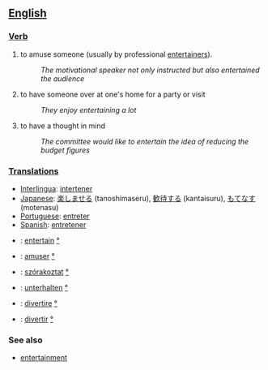 == [[English]] ==

=== [[Verb]] ===
# to amuse someone (usually by professional [[entertainer]]s).
#:''The motivational speaker not only instructed but also entertained the audience''
# to have someone over at one's home for a party or visit
#:''They enjoy entertaining a lot''
# to have a thought in mind
#:''The committee would like to entertain the idea  of reducing the budget figures''

=== [[Translations]] ===
*[[Interlingua]]: [[intertener]]
*[[Japanese]]: [[楽しませる]] (tanoshimaseru), [[歓待する]] (kantaisuru), [[もてなす]] (motenasu)
*[[Portuguese]]: [[entreter]]
*[[Spanish]]: [[entretener]]
*{{en}}: [[entertain]] [[:en:entertain|°]]
*{{fr}}: [[amuser]] [[:fr:amuser|°]]
*{{hu}}: [[szórakoztat]] [[:hu:szórakoztat|°]]
*{{de}}: [[unterhalten]] [[:de:unterhalten|°]]
*{{it}}: [[divertire]] [[:it:divertire|°]]
*{{es}}: [[divertir]] [[:es:divertir|°]]

=== See also ===
*[[entertainment]]